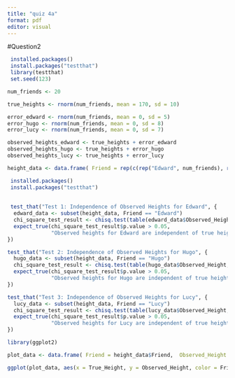 ```yaml
---
title: "quiz 4a"
format: pdf
editor: visual
---
```


#Question2

```r
 installed.packages() 
 install.packages("testthat")
 library(testthat) 
 set.seed(123)

num_friends <- 20

true_heights <- rnorm(num_friends, mean = 170, sd = 10)

error_edward <- rnorm(num_friends, mean = 0, sd = 5) 
error_hugo <- rnorm(num_friends, mean = 0, sd = 8) 
error_lucy <- rnorm(num_friends, mean = 0, sd = 7)

observed_heights_edward <- true_heights + error_edward 
observed_heights_hugo <- true_heights + error_hugo 
observed_heights_lucy <- true_heights + error_lucy

height_data <- data.frame( Friend = rep(c(rep("Edward", num_friends), rep("Hugo", num_friends), rep("Lucy", num_friends)), each = 1), True_Height = rep(true_heights, times = 3), Observed_Height = c(observed_heights_edward, observed_heights_hugo, observed_heights_lucy), Measurement_Approach = rep(c(rep("Edward", num_friends), rep("Hugo", num_friends), rep("Lucy", num_friends)), each = 1) )


```

```r
 installed.packages() 
 install.packages("testthat")
 
 
 test_that("Test 1: Independence of Observed Heights for Edward", {
  edward_data <- subset(height_data, Friend == "Edward")
  chi_square_test_result <- chisq.test(table(edward_data$Observed_Height, edward_data$True_Height))
  expect_true(chi_square_test_result$p.value > 0.05,
              "Observed heights for Edward are independent of true heights.")
})

test_that("Test 2: Independence of Observed Heights for Hugo", {
  hugo_data <- subset(height_data, Friend == "Hugo")
  chi_square_test_result <- chisq.test(table(hugo_data$Observed_Height, hugo_data$True_Height))
  expect_true(chi_square_test_result$p.value > 0.05,
              "Observed heights for Hugo are independent of true heights.")
})

test_that("Test 3: Independence of Observed Heights for Lucy", {
  lucy_data <- subset(height_data, Friend == "Lucy")
  chi_square_test_result <- chisq.test(table(lucy_data$Observed_Height, lucy_data$True_Height))
  expect_true(chi_square_test_result$p.value > 0.05,
              "Observed heights for Lucy are independent of true heights.")
})

```

```r


library(ggplot2)

plot_data <- data.frame( Friend = height_data$Friend,  Observed_Height = height_data$Observed_Height, True_Height = height_data$True_Height )

ggplot(plot_data, aes(x = True_Height, y = Observed_Height, color = Friend)) + geom_point() + geom_line() + labs(title = "Observed vs. True Heights", x = "True Height", y = "Observed Height", color = "Friend") + theme_minimal()



```
